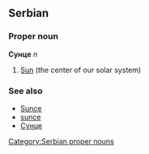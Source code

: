 ==Serbian==
===Proper noun===
'''Сунце''' ''n''
#[[Sun]] (the center of our solar system)
===See also===
*[[Sunce]]
*[[sunce]]
*[[Сунце]]
[[Category:Serbian proper nouns]]